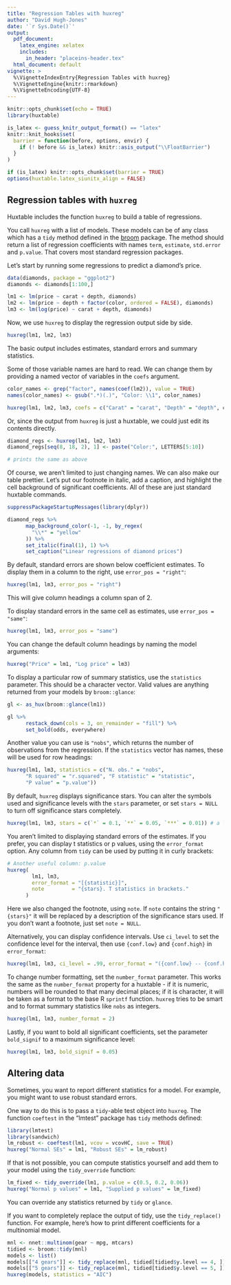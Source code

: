 ```yaml
---
title: "Regression Tables with huxreg"
author: "David Hugh-Jones"
date: '`r Sys.Date()`'
output: 
  pdf_document:
    latex_engine: xelatex
    includes:
      in_header: "placeins-header.tex"
  html_document: default
vignette: >
  %\VignetteIndexEntry{Regression Tables with huxreg}  
  %\VignetteEngine{knitr::rmarkdown}  
  %\VignetteEncoding{UTF-8}
---
```



```r
knitr::opts_chunk$set(echo = TRUE)
library(huxtable)

is_latex <- guess_knitr_output_format() == "latex"
knitr::knit_hooks$set(
  barrier = function(before, options, envir) {
    if (! before && is_latex) knitr::asis_output("\\FloatBarrier")
  }
)

if (is_latex) knitr::opts_chunk$set(barrier = TRUE)
options(huxtable.latex_siunitx_align = FALSE)
```


## Regression tables with `huxreg`

Huxtable includes the function `huxreg` to build a table of regressions.

You call `huxreg` with a list of models. These models can be of any class
which has a `tidy` method defined in the
[broom](https://cran.r-project.org/?package=broom) package. The method should
return a list of regression coefficients with names `term`, `estimate`,
`std.error` and `p.value`. That covers most standard regression packages.

Let's start by running some regressions to predict a diamond's price.


```r
data(diamonds, package = "ggplot2")
diamonds <- diamonds[1:100,]

lm1 <- lm(price ~ carat + depth, diamonds)
lm2 <- lm(price ~ depth + factor(color, ordered = FALSE), diamonds)
lm3 <- lm(log(price) ~ carat + depth, diamonds)
```


Now, we use `huxreg` to display the regression output side by side.


```r

huxreg(lm1, lm2, lm3)
```


The basic output includes estimates, standard errors and summary statistics. 

Some of those variable names are hard to read. We can change them by providing
a named vector of variables in the `coefs` argument.


```r
color_names <- grep("factor", names(coef(lm2)), value = TRUE)
names(color_names) <- gsub(".*)(.)", "Color: \\1", color_names)

huxreg(lm1, lm2, lm3, coefs = c("Carat" = "carat", "Depth" = "depth", color_names))
```


Or, since the output from `huxreg` is just a huxtable, we could just
edit its contents directly.


```r
diamond_regs <- huxreg(lm1, lm2, lm3)
diamond_regs[seq(8, 18, 2), 1] <- paste("Color:", LETTERS[5:10])

# prints the same as above

```

Of course, we aren't limited to just changing names. We can also make our table
prettier. Let's put our footnote in italic, add a caption, and highlight
the cell background of significant coefficients. All of these are just standard
huxtable commands.


```r
suppressPackageStartupMessages(library(dplyr))

diamond_regs %>% 
      map_background_color(-1, -1, by_regex(
        "\\*" = "yellow"
      )) %>% 
      set_italic(final(1), 1) %>% 
      set_caption("Linear regressions of diamond prices")

```


By default, standard errors are shown below coefficient estimates. To display
them in a column to the right, use `error_pos = "right"`:


```r
huxreg(lm1, lm3, error_pos = "right")
```


This will give column headings a column span of 2.

To display standard errors in the same cell as estimates, use `error_pos = "same"`:


```r
huxreg(lm1, lm3, error_pos = "same")
```


You can change the default column headings by naming the model arguments:


```r
huxreg("Price" = lm1, "Log price" = lm3)
```


To display a particular row of summary statistics, use the `statistics`
parameter. This should be a character vector. Valid values are anything returned
from your models by `broom::glance`:


```r
gl <- as_hux(broom::glance(lm1))

gl %>% 
      restack_down(cols = 3, on_remainder = "fill") %>% 
      set_bold(odds, everywhere)
```


Another value you can use is `"nobs"`, which
returns the number of observations from the regression. If the `statistics`
vector has names, these will be used for row headings:


```r
huxreg(lm1, lm3, statistics = c("N. obs." = "nobs", 
      "R squared" = "r.squared", "F statistic" = "statistic",
      "P value" = "p.value"))
```


By default, `huxreg` displays significance stars. You can alter the symbols used
and significance levels with the `stars` parameter, or set `stars = NULL` to
turn off significance stars completely.


```r
huxreg(lm1, lm3, stars = c(`*` = 0.1, `**` = 0.05, `***` = 0.01)) # a little boastful?
```


You aren't limited to displaying standard errors of the estimates. If you
prefer, you can display t statistics or p values, using the `error_format`
option. Any column from `tidy` can be used by putting it in curly brackets:


```r
# Another useful column: p.value
huxreg(
        lm1, lm3, 
        error_format = "[{statistic}]", 
        note         = "{stars}. T statistics in brackets."
      )

```


Here we also changed the footnote, using `note`. If `note` contains the string
`"{stars}"` it will be replaced by a description of the significance stars used.
If you don't want a footnote, just set `note = NULL`.

Alternatively, you can display confidence intervals. Use `ci_level` to set the
confidence level for the interval, then use `{conf.low}` and `{conf.high}` in
`error_format`:


```r
huxreg(lm1, lm3, ci_level = .99, error_format = "({conf.low} -- {conf.high})")
```


To change number formatting, set the `number_format` parameter. This works the
same as the `number_format` property for a huxtable - if it is numeric, numbers
will be rounded to that many decimal places; if it is character, it will be
taken as a format to the base R `sprintf` function. `huxreg` tries to be smart
and to format summary statistics like `nobs` as integers.


```r
huxreg(lm1, lm3, number_format = 2)
```


Lastly, if you want to bold all significant coefficients, set the parameter
`bold_signif` to a maximum significance level:


```r
huxreg(lm1, lm3, bold_signif = 0.05)
```


## Altering data

Sometimes, you want to report different statistics for a model. For example, you
might want to use robust standard errors.

One way to do this is to pass a `tidy`-able test object into `huxreg`. The
function `coeftest` in the "lmtest" package has `tidy` methods defined:


```r
library(lmtest)
library(sandwich)
lm_robust <- coeftest(lm1, vcov = vcovHC, save = TRUE)
huxreg("Normal SEs" = lm1, "Robust SEs" = lm_robust)
```


If that is not possible, you can compute statistics yourself and add them to
your model using the `tidy_override` function:


```r
lm_fixed <- tidy_override(lm1, p.value = c(0.5, 0.2, 0.06))
huxreg("Normal p values" = lm1, "Supplied p values" = lm_fixed)
```


You can override any statistics returned by `tidy` or `glance`.

If you want to completely replace the output of tidy, use the `tidy_replace()`
function. For example, here's how to print different coefficients for a 
multinomial model.


```r
mnl <- nnet::multinom(gear ~ mpg, mtcars)
tidied <- broom::tidy(mnl)
models <- list()
models[["4 gears"]] <- tidy_replace(mnl, tidied[tidied$y.level == 4, ])
models[["5 gears"]] <- tidy_replace(mnl, tidied[tidied$y.level == 5, ])
huxreg(models, statistics = "AIC")
```

